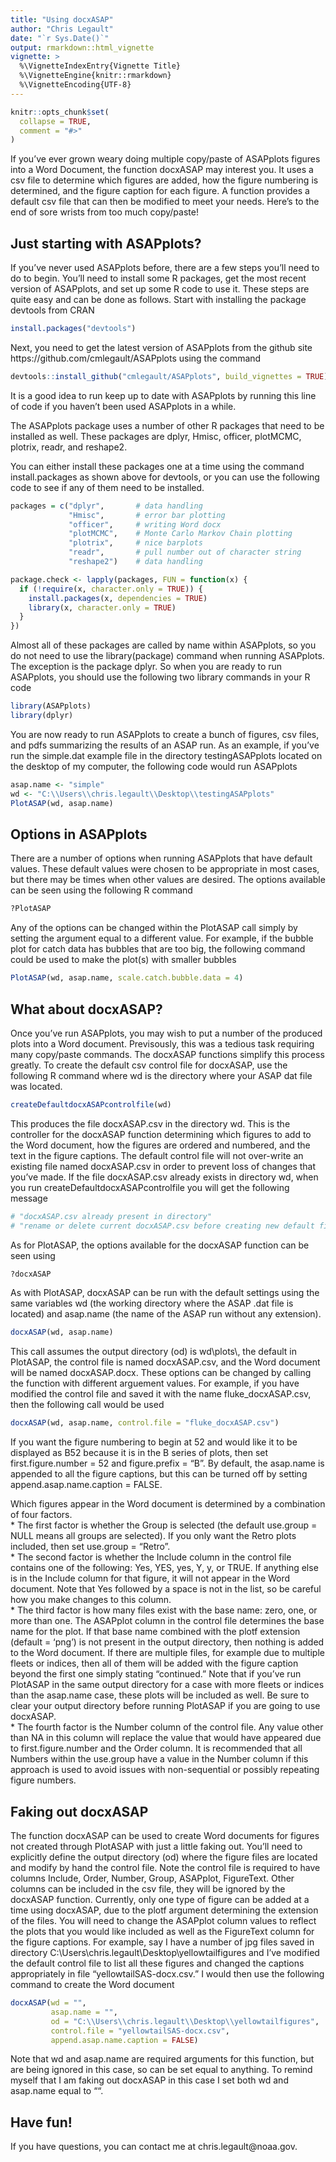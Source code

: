 ```yaml
---
title: "Using docxASAP"
author: "Chris Legault"
date: "`r Sys.Date()`"
output: rmarkdown::html_vignette
vignette: >
  %\VignetteIndexEntry{Vignette Title}
  %\VignetteEngine{knitr::rmarkdown}
  %\VignetteEncoding{UTF-8}
---
```


```r
knitr::opts_chunk$set(
  collapse = TRUE,
  comment = "#>"
)
```

If you've ever grown weary doing multiple copy/paste of ASAPplots figures into a Word Document, the function docxASAP may interest you. It uses a csv file to determine which figures are added, how the figure numbering is determined, and the figure caption for each figure. A function provides a default csv file that can then be modified to meet your needs. Here's to the end of sore wrists from too much copy/paste!

## Just starting with ASAPplots?

If you've never used ASAPplots before, there are a few steps you'll need to do to begin. You'll need to install some R packages, get the most recent version of ASAPplots, and set up some R code to use it. These steps are quite easy and can be done as follows. Start with installing the package devtools from CRAN

```r
install.packages("devtools")
```

Next, you need to get the latest version of ASAPplots from the github site https://github.com/cmlegault/ASAPplots using the command

```r
devtools::install_github("cmlegault/ASAPplots", build_vignettes = TRUE)
```

It is a good idea to run keep up to date with ASAPplots by running this line of code if you haven't been used ASAPplots in a while.

The ASAPplots package uses a number of other R packages that need to be installed as well. These packages are dplyr, Hmisc, officer, plotMCMC, plotrix, readr, and reshape2.  

You can either install these packages one at a time using the command install.packages as shown above for devtools, or you can use the following code to see if any of them need to be installed.

```r
packages = c("dplyr",       # data handling
             "Hmisc",       # error bar plotting
             "officer",     # writing Word docx
             "plotMCMC",    # Monte Carlo Markov Chain plotting 
             "plotrix",     # nice barplots
             "readr",       # pull number out of character string
             "reshape2")    # data handling

package.check <- lapply(packages, FUN = function(x) {
  if (!require(x, character.only = TRUE)) {
    install.packages(x, dependencies = TRUE)
    library(x, character.only = TRUE)
  }
})
```

Almost all of these packages are called by name within ASAPplots, so you do not need to use the library(package) command when running ASAPplots. The exception is the package dplyr. So when you are ready to run ASAPplots, you should use the following two library commands in your R code

```r
library(ASAPplots)
library(dplyr)
```

You are now ready to run ASAPplots to create a bunch of figures, csv files, and pdfs summarizing the results of an ASAP run. As an example, if you've run the simple.dat example file in the directory testingASAPplots located on the desktop of my computer, the following code would run ASAPplots

```r
asap.name <- "simple"
wd <- "C:\\Users\\chris.legault\\Desktop\\testingASAPplots"
PlotASAP(wd, asap.name)
```

## Options in ASAPplots

There are a number of options when running ASAPplots that have default values. These default values were chosen to be appropriate in most cases, but there may be times when other values are desired. The options available can be seen using the following R command

```r
?PlotASAP
```

Any of the options can be changed within the PlotASAP call simply by setting the argument equal to a different value. For example, if the bubble plot for catch data has bubbles that are too big, the following command could be used to make the plot(s) with smaller bubbles

```r
PlotASAP(wd, asap.name, scale.catch.bubble.data = 4)
```

## What about docxASAP?

Once you've run ASAPplots, you may wish to put a number of the produced plots into a Word document. Previsously, this was a tedious task requiring many copy/paste commands. The docxASAP functions simplify this process greatly. To create the default csv control file for docxASAP, use the following R command where wd is the directory where your ASAP dat file was located.

```r
createDefaultdocxASAPcontrolfile(wd)
```

This produces the file docxASAP.csv in the directory wd. This is the controller for the docxASAP function determining which figures to add to the Word document, how the figures are ordered and numbered, and the text in the figure captions. The default control file will not over-write an existing file named docxASAP.csv in order to prevent loss of changes that you've made. If the file docxASAP.csv already exists in directory wd, when you run createDefaultdocxASAPcontrolfile you will get the following message  
```r
# "docxASAP.csv already present in directory"  
# "rename or delete current docxASAP.csv before creating new default file"  
```

As for PlotASAP, the options available for the docxASAP function can be seen using

```r
?docxASAP
```

As with PlotASAP, docxASAP can be run with the default settings using the same variables wd (the working directory where the ASAP .dat file is located) and asap.name (the name of the ASAP run without any extension).

```r
docxASAP(wd, asap.name)
```

This call assumes the output directory (od) is wd\\plots\\, the default in PlotASAP, the control file is named docxASAP.csv, and the Word document will be named docxASAP.docx. These options can be changed by calling the function with different arguement values. For example, if you have modified the control file and saved it with the name fluke_docxASAP.csv, then the following call would be used

```r
docxASAP(wd, asap.name, control.file = "fluke_docxASAP.csv")
```

If you want the figure numbering to begin at 52 and would like it to be displayed as B52 because it is in the B series of plots, then set first.figure.number = 52 and figure.prefix = "B". By default, the asap.name is appended to all the figure captions, but this can be turned off by setting append.asap.name.caption = FALSE. 

Which figures appear in the Word document is determined by a combination of four factors.  
* The first factor is whether the Group is selected (the default use.group = NULL means all groups are selected). If you only want the Retro plots included, then set use.group = "Retro".  
* The second factor is whether the Include column in the control file contains one of the following: Yes, YES, yes, Y, y, or TRUE. If anything else is in the Include column for that figure, it will not appear in the Word document. Note that Yes followed by a space is not in the list, so be careful how you make changes to this column.  
* The third factor is how many files exist with the base name: zero, one, or more than one. The ASAPplot column in the control file determines the base name for the plot. If that base name combined with the plotf extension (default = 'png') is not present in the output directory, then nothing is added to the Word document. If there are multiple files, for example due to multiple fleets or indices, then all of them will be added with the figure caption beyond the first one simply stating "continued." Note that if you've run PlotASAP in the same output directory for a case with more fleets or indices than the asap.name case, these plots will be included as well. Be sure to clear your output directory before running PlotASAP if you are going to use docxASAP.  
* The fourth factor is the Number column of the control file. Any value other than NA in this column will replace the value that would have appeared due to first.figure.number and the Order column. It is recommended that all Numbers within the use.group have a value in the Number column if this approach is used to avoid issues with non-sequential or possibly repeating figure numbers.  

## Faking out docxASAP

The function docxASAP can be used to create Word documents for figures not created through PlotASAP with just a little faking out. You'll need to explicitly define the output directory (od) where the figure files are located and modify by hand the control file. Note the control file is required to have columns Include, Order, Number, Group, ASAPplot, FigureText. Other columns can be included in the csv file, they will be ignored by the docxASAP function. Currently, only one type of figure can be added at a time using docxASAP, due to the plotf argument determining the extension of the files. You will need to change the ASAPplot column values to reflect the plots that you would like included as well as the FigureText column for the figure captions. For example, say I have a number of jpg files saved in directory C:\\Users\\chris.legault\\Desktop\\yellowtailfigures and I've modified the default control file to list all these figures and changed the captions appropriately in file "yellowtailSAS-docx.csv." I would then use the following command to create the Word document

```r
docxASAP(wd = "", 
         asap.name = "", 
         od = "C:\\Users\\chris.legault\\Desktop\\yellowtailfigures", 
         control.file = "yellowtailSAS-docx.csv",
         append.asap.name.caption = FALSE)
```

Note that wd and asap.name are required arguments for this function, but are being ignored in this case, so can be set equal to anything. To remind myself that I am faking out docxASAP in this case I set both wd and asap.name equal to "". 

## Have fun!

If you have questions, you can contact me at chris.legault@noaa.gov.
